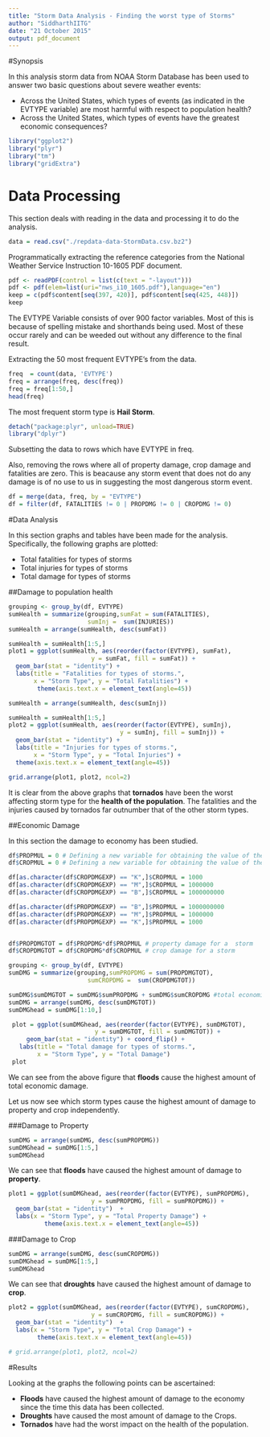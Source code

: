 ---
title: "Storm Data Analysis - Finding the worst type of Storms"
author: "SiddharthIITG"
date: "21 October 2015"
output: pdf_document
---

#Synopsis

In this analysis storm data from NOAA Storm Database has been used to answer two basic questions about severe weather events:

- Across the United States, which types of events (as indicated in the EVTYPE variable) are most harmful with respect to population health?
- Across the United States, which types of events have the greatest economic consequences?



```{r, message=FALSE}
library("ggplot2")
library("plyr")
library("tm")
library("gridExtra")
```

# Data Processing

This section deals with reading in the data and processing it to do the analysis. 

```{r, cache = TRUE}
data = read.csv("./repdata-data-StormData.csv.bz2")
```

Programmatically extracting the reference categories from the National 
Weather Service Instruction 10-1605 PDF document. 

```{r}
pdf <- readPDF(control = list(c(text = "-layout")))
pdf <- pdf(elem=list(uri="nws_i10_1605.pdf"),language="en")
keep = c(pdf$content[seq(397, 420)], pdf$content[seq(425, 448)])
keep
```

The EVTYPE Variable consists of over 900 factor variables. Most of this is because of spelling mistake and shorthands being used. Most of these occur rarely and can be weeded out without any difference to the final result.

Extracting the 50 most frequent EVTYPE's from the data.

```{r}
freq  = count(data, 'EVTYPE')
freq = arrange(freq, desc(freq))
freq = freq[1:50,]
head(freq)
```

The most frequent storm type is **Hail Storm**.

```{r, warning = FALSE}
detach("package:plyr", unload=TRUE)
library("dplyr")
```

Subsetting the data to rows which have EVTYPE in freq. 

Also, removing the rows where all of property damage, crop damage and fatalities are zero. This is beacause any storm event that does not do any damage is of no use to us in suggesting the most dangerous storm event. 

```{r}
df = merge(data, freq, by = "EVTYPE") 
df = filter(df, FATALITIES != 0 | PROPDMG != 0 | CROPDMG != 0)
```

#Data Analysis

In this section graphs and tables have been made for the analysis. Specifically, the following graphs are plotted:

- Total fatalities for types of storms
- Total injuries for types of storms
- Total damage for types of storms

##Damage to population health

```{r}
grouping <- group_by(df, EVTYPE)
sumHealth = summarize(grouping,sumFat = sum(FATALITIES),
                      sumInj =  sum(INJURIES))
sumHealth = arrange(sumHealth, desc(sumFat))

sumHealth = sumHealth[1:5,]
plot1 = ggplot(sumHealth, aes(reorder(factor(EVTYPE), sumFat), 
                       y = sumFat, fill = sumFat)) +
  geom_bar(stat = "identity") +  
  labs(title = "Fatalities for types of storms.", 
       x = "Storm Type", y = "Total Fatalities") + 
        theme(axis.text.x = element_text(angle=45))

sumHealth = arrange(sumHealth, desc(sumInj))

sumHealth = sumHealth[1:5,]
plot2 = ggplot(sumHealth, aes(reorder(factor(EVTYPE), sumInj), 
                               y = sumInj, fill = sumInj)) +
  geom_bar(stat = "identity") +
  labs(title = "Injuries for types of storms.", 
       x = "Storm Type", y = "Total Injuries") + 
  theme(axis.text.x = element_text(angle=45))

grid.arrange(plot1, plot2, ncol=2)

```

It is clear from the above graphs that **tornados** have been the worst affecting storm type for the **health of the population**. The fatalities and the injuries caused by tornados far outnumber that of the other storm types.

##Economic Damage

In this section the damage to economy has been studied. 

```{r}

df$PROPMUL = 0 # Defining a new variable for obtaining the value of the PROPDMGEXP variable
df$CROPMUL = 0 # Defining a new variable for obtaining the value of the CROPDMGEXP variable

df[as.character(df$CROPDMGEXP) == "K",]$CROPMUL = 1000
df[as.character(df$CROPDMGEXP) == "M",]$CROPMUL = 1000000
df[as.character(df$CROPDMGEXP) == "B",]$CROPMUL = 1000000000

df[as.character(df$PROPDMGEXP) == "B",]$PROPMUL = 1000000000
df[as.character(df$PROPDMGEXP) == "M",]$PROPMUL = 1000000
df[as.character(df$PROPDMGEXP) == "K",]$PROPMUL = 1000


df$PROPDMGTOT = df$PROPDMG*df$PROPMUL # property damage for a  storm
df$CROPDMGTOT = df$CROPDMG*df$CROPMUL # crop damage for a storm

grouping <- group_by(df, EVTYPE)
sumDMG = summarize(grouping,sumPROPDMG = sum(PROPDMGTOT),
                      sumCROPDMG =  sum(CROPDMGTOT))

sumDMG$sumDMGTOT = sumDMG$sumPROPDMG + sumDMG$sumCROPDMG #total economic damage
sumDMG = arrange(sumDMG, desc(sumDMGTOT))
sumDMGhead = sumDMG[1:10,]

 plot = ggplot(sumDMGhead, aes(reorder(factor(EVTYPE), sumDMGTOT), 
                        y = sumDMGTOT, fill = sumDMGTOT)) +
     geom_bar(stat = "identity") + coord_flip() + 
   labs(title = "Total damage for types of storms.", 
        x = "Storm Type", y = "Total Damage")
 plot
```

We can see from the above figure that **floods** cause the highest amount of total economic damage. 

Let us now see which storm types cause the highest amount of damage to property and crop independently.

###Damage to Property

```{r}
sumDMG = arrange(sumDMG, desc(sumPROPDMG))
sumDMGhead = sumDMG[1:5,]
sumDMGhead
```

We can see that **floods** have caused the highest amount of damage to **property**.

```{r, echo = FALSE}

plot1 = ggplot(sumDMGhead, aes(reorder(factor(EVTYPE), sumPROPDMG), 
                       y = sumPROPDMG, fill = sumPROPDMG)) +
  geom_bar(stat = "identity")  + 
  labs(x = "Storm Type", y = "Total Property Damage") + 
          theme(axis.text.x = element_text(angle=45))
```

###Damage to Crop

```{r}
sumDMG = arrange(sumDMG, desc(sumCROPDMG))
sumDMGhead = sumDMG[1:5,]
sumDMGhead
```

We can see that **droughts** have caused the highest amount of damage to **crop**.

```{r, echo = FALSE}
plot2 = ggplot(sumDMGhead, aes(reorder(factor(EVTYPE), sumCROPDMG), 
                       y = sumCROPDMG, fill = sumCROPDMG)) +
  geom_bar(stat = "identity")  + 
  labs(x = "Storm Type", y = "Total Crop Damage") + 
        theme(axis.text.x = element_text(angle=45))

# grid.arrange(plot1, plot2, ncol=2)
```

#Results

Looking at the graphs the following points can be ascertained:

- **Floods** have caused the highest amount of damage to the economy since the time this data has been collected.
- **Droughts** have caused the most amount of damage to the Crops. 
- **Tornados** have had the worst impact on the health of the population.  
